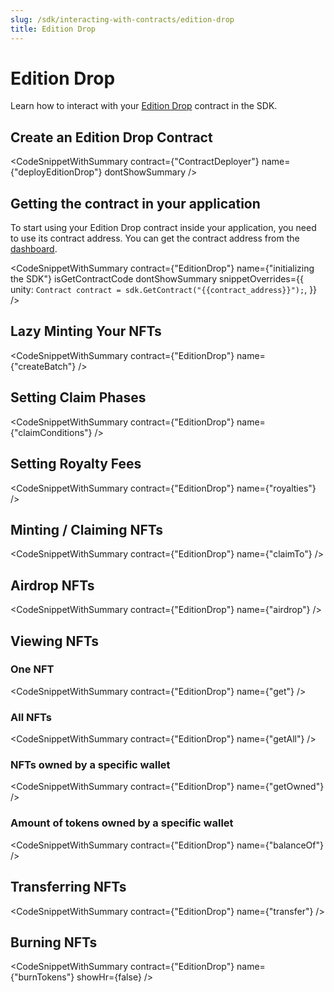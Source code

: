 ```yaml
---
slug: /sdk/interacting-with-contracts/edition-drop
title: Edition Drop
---
```



# Edition Drop

Learn how to interact with your [Edition Drop](/pre-built-contracts/edition-drop) contract in the SDK.

## Create an Edition Drop Contract

<CodeSnippetWithSummary
  contract={"ContractDeployer"}
  name={"deployEditionDrop"}
  dontShowSummary
/>

## Getting the contract in your application

To start using your Edition Drop contract inside your application, you need to use its contract address. You can get the contract address from the [dashboard](https://web3sdk.io/dashboard).

<CodeSnippetWithSummary
  contract={"EditionDrop"}
  name={"initializing the SDK"}
  isGetContractCode
  dontShowSummary
  snippetOverrides={{
    unity: `Contract contract = sdk.GetContract("{{contract_address}}");`,
  }}
/>

## Lazy Minting Your NFTs

<CodeSnippetWithSummary contract={"EditionDrop"} name={"createBatch"} />

## Setting Claim Phases

<CodeSnippetWithSummary contract={"EditionDrop"} name={"claimConditions"} />

## Setting Royalty Fees

<CodeSnippetWithSummary contract={"EditionDrop"} name={"royalties"} />

## Minting / Claiming NFTs

<CodeSnippetWithSummary contract={"EditionDrop"} name={"claimTo"} />

## Airdrop NFTs

<CodeSnippetWithSummary contract={"EditionDrop"} name={"airdrop"} />

## Viewing NFTs

### One NFT

<CodeSnippetWithSummary contract={"EditionDrop"} name={"get"} />

### All NFTs

<CodeSnippetWithSummary contract={"EditionDrop"} name={"getAll"} />

### NFTs owned by a specific wallet

<CodeSnippetWithSummary contract={"EditionDrop"} name={"getOwned"} />

### Amount of tokens owned by a specific wallet

<CodeSnippetWithSummary contract={"EditionDrop"} name={"balanceOf"} />

## Transferring NFTs

<CodeSnippetWithSummary contract={"EditionDrop"} name={"transfer"} />

## Burning NFTs

<CodeSnippetWithSummary
  contract={"EditionDrop"}
  name={"burnTokens"}
  showHr={false}
/>
